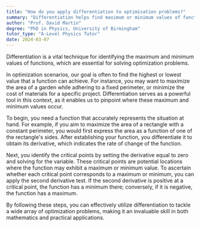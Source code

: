 ```yaml
---
title: "How do you apply differentiation to optimisation problems?"
summary: "Differentiation helps find maximum or minimum values of functions, which are crucial for solving optimisation problems."
author: "Prof. David Martin"
degree: "PhD in Physics, University of Birmingham"
tutor_type: "A-Level Physics Tutor"
date: 2024-03-07
---
```


Differentiation is a vital technique for identifying the maximum and minimum values of functions, which are essential for solving optimization problems.

In optimization scenarios, our goal is often to find the highest or lowest value that a function can achieve. For instance, you may want to maximize the area of a garden while adhering to a fixed perimeter, or minimize the cost of materials for a specific project. Differentiation serves as a powerful tool in this context, as it enables us to pinpoint where these maximum and minimum values occur.

To begin, you need a function that accurately represents the situation at hand. For example, if you aim to maximize the area of a rectangle with a constant perimeter, you would first express the area as a function of one of the rectangle's sides. After establishing your function, you differentiate it to obtain its derivative, which indicates the rate of change of the function.

Next, you identify the critical points by setting the derivative equal to zero and solving for the variable. These critical points are potential locations where the function may exhibit a maximum or minimum value. To ascertain whether each critical point corresponds to a maximum or minimum, you can apply the second derivative test. If the second derivative is positive at a critical point, the function has a minimum there; conversely, if it is negative, the function has a maximum.

By following these steps, you can effectively utilize differentiation to tackle a wide array of optimization problems, making it an invaluable skill in both mathematics and practical applications.
    